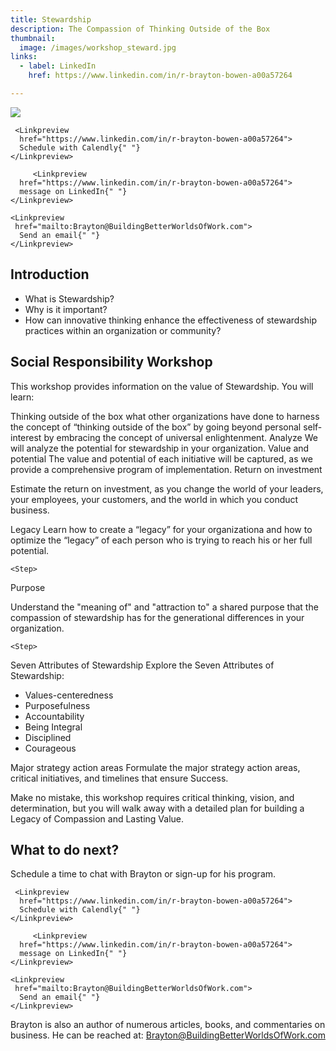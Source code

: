 ```yaml
---
title: Stewardship
description: The Compassion of Thinking Outside of the Box
thumbnail:
  image: /images/workshop_steward.jpg
links:
  - label: LinkedIn
    href: https://www.linkedin.com/in/r-brayton-bowen-a00a57264

---
```




<div className="flex max-w-[800px] flex-col gap-4 ">
  <img
   src="/images/workshop_steward.jpg"
    className="w-full rounded-xl border shadow-2xl"
  />
  <div className="flex w-full flex-col gap-2 my-8 sm:flex-row">

     <Linkpreview 
      href="https://www.linkedin.com/in/r-brayton-bowen-a00a57264">
      Schedule with Calendly{" "}
    </Linkpreview>

         <Linkpreview 
      href="https://www.linkedin.com/in/r-brayton-bowen-a00a57264">
      message on LinkedIn{" "}
    </Linkpreview>

    <Linkpreview 
     href="mailto:Brayton@BuildingBetterWorldsOfWork.com">
      Send an email{" "}
    </Linkpreview>

  </div>
</div>


## Introduction

- What is Stewardship?
- Why is it important?
- How can innovative thinking enhance the effectiveness of stewardship practices within an organization or community?


##  Social Responsibility Workshop
This workshop provides information on the value of Stewardship. You will learn:


<Steps>

  <Step>
Thinking outside of the box
  </Step>
  what other organizations have done to harness the concept of “thinking outside of the box” by going beyond personal self-interest by embracing the concept of universal enlightenment.

  <Step>
  Analyze 
  </Step>
We will analyze the potential for stewardship in your organization.

  <Step>
  Value and potential
  </Step>
  The value and potential of each initiative will be captured, as we provide a comprehensive program of implementation.
  
  <Step>
  Return on investment
  </Step>

Estimate the return on investment, as you change the world of your leaders, your employees, your customers, and the world in which you conduct business.


  <Step>
  Legacy
  </Step>
Learn how to create a “legacy” for your organizationa and how to optimize the “legacy” of each person who is trying to reach his or her full potential.



    <Step>
  Purpose 
  </Step>

  Understand the "meaning of" and "attraction to" a shared purpose that the compassion of stewardship has for the generational differences in your organization.

    <Step>
  Seven Attributes of Stewardship
  </Step>
Explore the Seven Attributes of Stewardship:

- Values-centeredness
- Purposefulness
- Accountability
- Being Integral
- Disciplined
- Courageous



<Step>
   Major strategy action areas
  </Step>
Formulate the major strategy action areas, critical initiatives, and timelines that ensure Success.




</Steps>



Make no mistake, this workshop requires critical thinking, vision, and determination, but you will walk away with a detailed plan for building a Legacy of Compassion and Lasting Value.




## What to do next?


Schedule a time to chat with Brayton or sign-up for his program.

<div className="flex max-w-[800px] flex-col gap-4">

  <div className="flex w-full flex-col gap-2 my-8 sm:flex-row">

     <Linkpreview
      href="https://www.linkedin.com/in/r-brayton-bowen-a00a57264">
      Schedule with Calendly{" "}
    </Linkpreview>

         <Linkpreview
      href="https://www.linkedin.com/in/r-brayton-bowen-a00a57264">
      message on LinkedIn{" "}
    </Linkpreview>

    <Linkpreview
     href="mailto:Brayton@BuildingBetterWorldsOfWork.com">
      Send an email{" "}
    </Linkpreview>

  </div>
</div>

<CognitoFormEmbed src = "https://www.cognitoforms.com/f/IehzsXNmx0ekLsE6scWo-Q/1" />

Brayton is also an author of numerous articles, books, and commentaries on business. He can be reached at: Brayton@BuildingBetterWorldsOfWork.com

